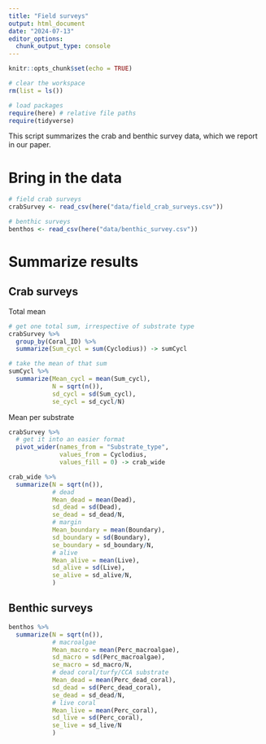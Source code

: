 ```yaml
---
title: "Field surveys"
output: html_document
date: "2024-07-13"
editor_options: 
  chunk_output_type: console
---
```


```r
knitr::opts_chunk$set(echo = TRUE)

# clear the workspace
rm(list = ls())

# load packages
require(here) # relative file paths
require(tidyverse)
```

This script summarizes the crab and benthic survey data, which we report in our paper.

# Bring in the data

```r
# field crab surveys
crabSurvey <- read_csv(here("data/field_crab_surveys.csv"))

# benthic surveys
benthos <- read_csv(here("data/benthic_survey.csv"))
```

# Summarize results

## Crab surveys

Total mean

```r
# get one total sum, irrespective of substrate type
crabSurvey %>% 
  group_by(Coral_ID) %>% 
  summarize(Sum_cycl = sum(Cyclodius)) -> sumCycl

# take the mean of that sum
sumCycl %>% 
  summarize(Mean_cycl = mean(Sum_cycl),
            N = sqrt(n()),
            sd_cycl = sd(Sum_cycl),
            se_cycl = sd_cycl/N)
```

Mean per substrate

```r
crabSurvey %>% 
  # get it into an easier format
  pivot_wider(names_from = "Substrate_type",
              values_from = Cyclodius,
              values_fill = 0) -> crab_wide
```

```r
crab_wide %>% 
  summarize(N = sqrt(n()),
            # dead
            Mean_dead = mean(Dead),
            sd_dead = sd(Dead),
            se_dead = sd_dead/N,
            # margin
            Mean_boundary = mean(Boundary),
            sd_boundary = sd(Boundary),
            se_boundary = sd_boundary/N,
            # alive
            Mean_alive = mean(Live),
            sd_alive = sd(Live),
            se_alive = sd_alive/N,
            ) 
```

## Benthic surveys

```r
benthos %>% 
  summarize(N = sqrt(n()),
            # macroalgae
            Mean_macro = mean(Perc_macroalgae),
            sd_macro = sd(Perc_macroalgae),
            se_macro = sd_macro/N,
            # dead coral/turfy/CCA substrate
            Mean_dead = mean(Perc_dead_coral),
            sd_dead = sd(Perc_dead_coral),
            se_dead = sd_dead/N,
            # live coral
            Mean_live = mean(Perc_coral),
            sd_live = sd(Perc_coral),
            se_live = sd_live/N
            )
```
